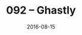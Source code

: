 ---
title: "092 – Ghastly"
date: "2016-08-15"
time_frame: "August 2016"
type: "personal"
hero_image: "./ghastly.png"
---